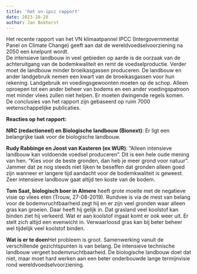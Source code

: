 ```yaml
---
title: 'het vn-ipcc rapport'
date: 2023-10-28
author: Jan Bokhorst
---
```






Het recente rapport van het VN klimaatpannel IPCC (Intergovernmental Panel on Climate Change) geeft aan dat de wereldvoedselvoorziening na 2050 een knelpunt wordt.   
De intensieve landbouw in veel gebieden op aarde is de oorzaak van de achteruitgang van de bodemkwaliteit en remt de voedselproductie. Verder moet de landbouw minder broeikasgassen produceren. De landbouw en ander landgebruik nemen een kwart van de broeikasgassen voor hun rekening. Landgebruik en voedingsgewoonten moeten op de schop. Alleen oproepen tot een ander beheer van bodems en een ander voedingspatroon met minder vlees zullen niet helpen. Er moeten dwingende regels komen. De conclusies van het rapport zijn gebaseerd op ruim 7000 wetenschappelijke publicaties.  

**Reacties op het rapport:**

**NRC (redactioneel) en Biologische landbouw (Bionext)**: Er ligt een belangrijke taak voor de biologische landbouw.  

**Rudy Rabbinge en Joost van Kasteren (ex WUR)**: “Alleen intensieve landbouw kan voldoende voedsel produceren”. Dit is een hele oude mening van hen. “Kies voor de beste gronden, dan heb je meer grond voor natuur”. Jammer dat ze nog steeds niet lijken te beseffen dat gronden alleen goed zijn wanneer er langere tijd aandacht voor de bodemkwaliteit is geweest. Zeer intensieve landbouw gaat altijd ten koste van de bodem.  

**Tom Saat, biologisch boer in Almere** heeft grote moeite met de negatieve visie op vlees eten (Trouw, 27-08-2019). Rundvee is via de mest van belang voor de bodemvruchtbaarheid zegt hij en er zijn veel gronden waar alleen gras kan groeien. Daar heeft hij gelijk in. Dat grasland veel koolstof kan binden ziet hij verkeerd. Wat er aan koolstof ingaat komt er ook weer uit. Er stelt zich altijd een evenwicht in. Verwaarloosd gras kan bij beter beheer wel tijdelijk veel koolstof binden.   

**Wat is er te doen**Het probleem is groot. Samenwerking vanuit de verschillende gezichtspunten is van belang. De intensieve technische landbouw vergeet bodemvruchtbaarheid. De biologische landbouw doet dat niet, maar moet hard werken aan een beter onderbouwde lange termijnvisie rond wereldvoedselvoorziening. 







